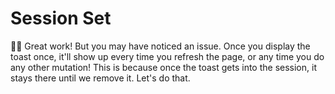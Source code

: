 # Session Set

👨‍💼 Great work! But you may have noticed an issue. Once you display the toast
once, it'll show up every time you refresh the page, or any time you do any
other mutation! This is because once the toast gets into the session, it stays
there until we remove it. Let's do that.

